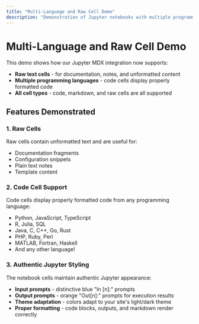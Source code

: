 ```yaml
---
title: "Multi-Language and Raw Cell Demo"
description: "Demonstration of Jupyter notebooks with multiple programming languages and raw text cells"
---
```


# Multi-Language and Raw Cell Demo

This demo shows how our Jupyter MDX integration now supports:

- **Raw text cells** - for documentation, notes, and unformatted content
- **Multiple programming languages** - code cells display properly formatted code
- **All cell types** - code, markdown, and raw cells are all supported


<NotebookLoader notebookData={JSON.parse(notebookRaw)} />

## Features Demonstrated

### 1. Raw Cells
Raw cells contain unformatted text and are useful for:
- Documentation fragments
- Configuration snippets
- Plain text notes
- Template content

### 2. Code Cell Support
Code cells display properly formatted code from any programming language:
- Python, JavaScript, TypeScript
- R, Julia, SQL
- Java, C, C++, Go, Rust
- PHP, Ruby, Perl
- MATLAB, Fortran, Haskell
- And any other language!

### 3. Authentic Jupyter Styling
The notebook cells maintain authentic Jupyter appearance:
- **Input prompts** - distinctive blue "In [n]:" prompts
- **Output prompts** - orange "Out[n]:" prompts for execution results
- **Theme adaptation** - colors adapt to your site's light/dark theme
- **Proper formatting** - code blocks, outputs, and markdown render correctly 